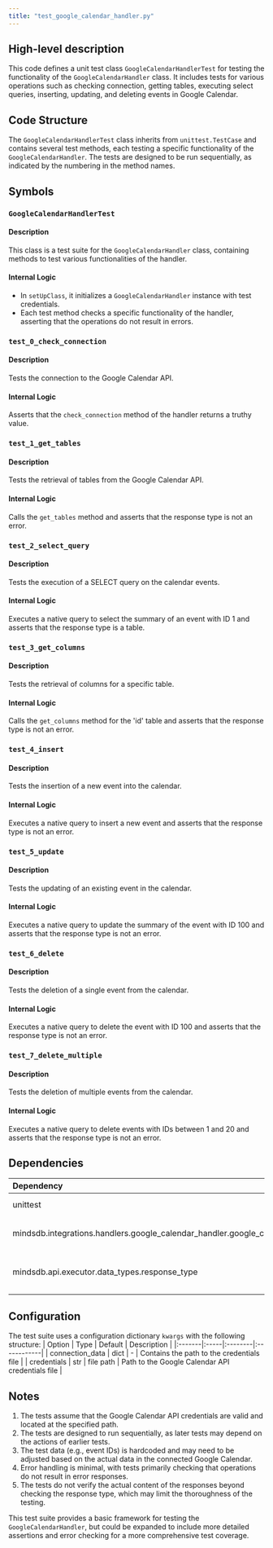 ```yaml
---
title: "test_google_calendar_handler.py"
---
```


## High-level description
This code defines a unit test class `GoogleCalendarHandlerTest` for testing the functionality of the `GoogleCalendarHandler` class. It includes tests for various operations such as checking connection, getting tables, executing select queries, inserting, updating, and deleting events in Google Calendar.

## Code Structure
The `GoogleCalendarHandlerTest` class inherits from `unittest.TestCase` and contains several test methods, each testing a specific functionality of the `GoogleCalendarHandler`. The tests are designed to be run sequentially, as indicated by the numbering in the method names.

## Symbols

### `GoogleCalendarHandlerTest`
#### Description
This class is a test suite for the `GoogleCalendarHandler` class, containing methods to test various functionalities of the handler.

#### Internal Logic
- In `setUpClass`, it initializes a `GoogleCalendarHandler` instance with test credentials.
- Each test method checks a specific functionality of the handler, asserting that the operations do not result in errors.

### `test_0_check_connection`
#### Description
Tests the connection to the Google Calendar API.

#### Internal Logic
Asserts that the `check_connection` method of the handler returns a truthy value.

### `test_1_get_tables`
#### Description
Tests the retrieval of tables from the Google Calendar API.

#### Internal Logic
Calls the `get_tables` method and asserts that the response type is not an error.

### `test_2_select_query`
#### Description
Tests the execution of a SELECT query on the calendar events.

#### Internal Logic
Executes a native query to select the summary of an event with ID 1 and asserts that the response type is a table.

### `test_3_get_columns`
#### Description
Tests the retrieval of columns for a specific table.

#### Internal Logic
Calls the `get_columns` method for the 'id' table and asserts that the response type is not an error.

### `test_4_insert`
#### Description
Tests the insertion of a new event into the calendar.

#### Internal Logic
Executes a native query to insert a new event and asserts that the response type is not an error.

### `test_5_update`
#### Description
Tests the updating of an existing event in the calendar.

#### Internal Logic
Executes a native query to update the summary of the event with ID 100 and asserts that the response type is not an error.

### `test_6_delete`
#### Description
Tests the deletion of a single event from the calendar.

#### Internal Logic
Executes a native query to delete the event with ID 100 and asserts that the response type is not an error.

### `test_7_delete_multiple`
#### Description
Tests the deletion of multiple events from the calendar.

#### Internal Logic
Executes a native query to delete events with IDs between 1 and 20 and asserts that the response type is not an error.

## Dependencies
| Dependency | Purpose |
|:-----------|:--------|
| unittest | Provides the testing framework |
| mindsdb.integrations.handlers.google_calendar_handler.google_calendar_handler | Contains the GoogleCalendarHandler class being tested |
| mindsdb.api.executor.data_types.response_type | Provides the RESPONSE_TYPE enum for checking response types |

## Configuration
The test suite uses a configuration dictionary `kwargs` with the following structure:
| Option | Type | Default | Description |
|:-------|:-----|:--------|:------------|
| connection_data | dict | - | Contains the path to the credentials file |
| credentials | str | file path | Path to the Google Calendar API credentials file |

## Notes
1. The tests assume that the Google Calendar API credentials are valid and located at the specified path.
2. The tests are designed to run sequentially, as later tests may depend on the actions of earlier tests.
3. The test data (e.g., event IDs) is hardcoded and may need to be adjusted based on the actual data in the connected Google Calendar.
4. Error handling is minimal, with tests primarily checking that operations do not result in error responses.
5. The tests do not verify the actual content of the responses beyond checking the response type, which may limit the thoroughness of the testing.

This test suite provides a basic framework for testing the `GoogleCalendarHandler`, but could be expanded to include more detailed assertions and error checking for a more comprehensive test coverage.
